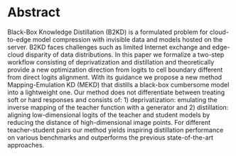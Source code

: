 # Abstract

Black-Box Knowledge Distillation (B2KD) is a formulated problem for cloud-to-edge model compression with invisible data and models hosted on the server. B2KD faces challenges such as limited Internet exchange and edge-cloud disparity of data distributions. In this paper we formalize a two-step workflow consisting of deprivatization and distillation and theoretically provide a new optimization direction from logits to cell boundary different from direct logits alignment. With its guidance we propose a new method Mapping-Emulation KD (MEKD) that distills a black-box cumbersome model into a lightweight one. Our method does not differentiate between treating soft or hard responses and consists of: 1) deprivatization: emulating the inverse mapping of the teacher function with a generator and 2) distillation: aligning low-dimensional logits of the teacher and student models by reducing the distance of high-dimensional image points. For different teacher-student pairs our method yields inspiring distillation performance on various benchmarks and outperforms the previous state-of-the-art approaches.
